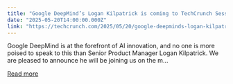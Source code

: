 ```yaml
---
title: "Google DeepMind’s Logan Kilpatrick is coming to TechCrunch Sessions: AI"
date: "2025-05-20T14:00:00.000Z"
link: "https://techcrunch.com/2025/05/20/google-deepminds-logan-kilpatrick-is-coming-to-techcrunch-sessions-ai/"
---
```


Google DeepMind is at the forefront of AI innovation, and no one is more poised to speak to this than Senior Product Manager Logan Kilpatrick. We are pleased to announce he will be joining us on the m...

[Read more](https://techcrunch.com/2025/05/20/google-deepminds-logan-kilpatrick-is-coming-to-techcrunch-sessions-ai/)
